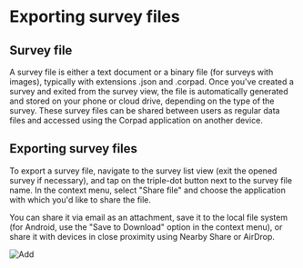 
# Exporting survey files

## Survey file

A survey file is either a text document or a binary file (for surveys with images), typically with extensions .json and .corpad. Once you've created a survey and exited from the survey view, the file is automatically generated and stored on your phone or cloud drive, depending on the type of the survey. These survey files can be shared between users as regular data files and accessed using the Corpad application on another device.

## Exporting survey files

To export a survey file, navigate to the survey list view (exit the opened survey if necessary), and tap on the triple-dot button next to the survey file name. In the context menu, select "Share file" and choose the application with which you'd like to share the file.

You can share it via email as an attachment, save it to the local file system (for Android, use the "Save to Download" option in the context menu), or share it with devices in close proximity using Nearby Share or AirDrop.

<ImageView>
  <Image src="/images/export/6.1.png" alt="Add" width={300} height={300} />
</ImageView>
